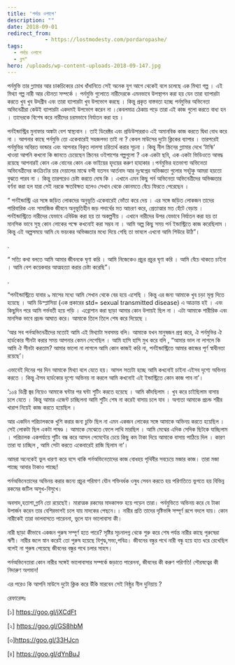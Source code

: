 ```yaml
---
title: 'পর্দার ওপাশে'
description: ""
date: 2018-09-01
redirect_from: 
            - https://lostmodesty.com/pordaropashe/
tags: 
  - পর্দার ওপাশে
  - ব্লগ"
hero: /uploads/wp-content-uploads-2018-09-147.jpg
---
```

পর্নমুভি তার গ্ল্যামার আর চাকচিক্যের চোখ ধাঁধানিতে সেই অনেক যুগ আগে থেকেই বলে চলেছে এক মিথ্যা গল্প । এই মিথ্যা গল্প নারী আর যৌনতা সম্পর্কে । পর্নমুভি গুলোতে নারীদেরকে এমনভাবে উপস্থাপন করা হয় যেন তারা ব্যাপারটা করতে খুব খুব উদগ্রীব এবং তারা ব্যাপারটা খুব উপভোগ করছে । কিন্তু প্রকৃত বাস্তবতা হচ্ছে পর্নমুভির অভিনেতা অভিনেত্রীরা কেউই ব্যাপারটা একদমই উপভোগ করেন না ।কেবলমাত্র ঠেকায় পড়ে তারা এই কাজ গুলো করতে বাধ্য হন । তাদেরকে বিশেষ করে নারীদের চরমভাবে নির্যাতন করা হয় ।

পর্নইন্ডাস্ট্রির মুনাফার অঙ্কটা বেশ স্বাস্থ্যবান । তাই ডিরেক্টর এবং প্রডিউসাররাও এই অমানবিক কাজ করতে দ্বিধা বোধ করে না । আপনার কাছে পর্নমুভি তো একেবারেই সহজলভ্য তাই না ? কেবল মাউসের দুটো ক্লিকের ব্যাপার । তারপরেই পর্নমুভির অবিরত ভান্ডার এবং আপনার বিকৃত লালসা চরিতার্থ করার সূচনা । কিন্তু নীল স্ক্রিনের গ্ল্যামার দেখে ‘টাস্কি’ খাওয়া আপনি কখনো কি জানতে চেয়েছেন স্ক্রিনের ওইপাশের গল্পগুলো ? এক একটা ছবি, এক একটা ভিডিওতে আবদ্ধ রয়েছে আপনারই কোন এক বোনের কোন এক ভাইয়ের হৃদয়ের করুণ হাহাকার ।পর্নমুভির হতভাগ্য অভিনেতা অভিনেত্রীদের কংক্রিটের চার দেয়ালের মাঝে বন্দী যতসব আর্তনাদ আর দুঃস্বপ্নের অভিজ্ঞতা গুলোর সবটুকু আমরা হয়তো বুঝতে পারব না । কিন্তু তারপরেও চেষ্টা করতে দোষ কি । এখানে এমন কিছু পর্ন অভিনেতা অভিনেত্রীদের অভিজ্ঞতার বর্ণনা করা হল যারা সেই নরকে ক্ষতবিক্ষত হলেও সেখান থেকে কোনমতে বেঁচে ফিরতে পেরেছেন ।

“ পর্নইন্ডাস্ট্রি এর সঙ্গে জড়িত লোকদের অনুভূতি একেবারেই ভোঁতা করে দেয় । এর সঙ্গে জড়িত লোকজন তাদের পারিবারিক এবং সামাজিক জীবনে অনুভূতিহীন জড় পদার্থের মত আচরণ করে, প্রেতাত্মার মত হেঁটে বেড়ায় । পর্নইন্ডাস্ট্রিতে নারীদের যেভাবে এবিউজ করা হয় তা অকল্পনীয় । এখানে নারীদের উপর যেভাবে নির্যাতন করা হয় তা মানসিক ভাবে সুস্থ কোন লোকের পক্ষে কখনোই করা সম্ভব না । আমি অল্প কিছু সময় পর্ন ইন্ডাস্ট্রিতে কাজ করেছিলাম । কিন্তু এই অল্পসময়ে আমি যে ভয়ংকর অভিজ্ঞতার মধ্যে দিয়ে গেছি তা ভাবলে এখনো আমি শিউরে উঠি”।

.

“ সত্যি কথা বলতে আমি আমার জীবনকে ঘৃণা করি । আমি নিজেকেও প্রচুর প্রচুর ঘৃণা করি । আমি বেঁচে থাকতে চাইনা । আমি বেশ কয়েকবার আত্মহত্যা করার চেষ্টা করেছি”।

.

“পর্নইন্ডাস্ট্রিতে যাবার ৯ মাসের মধ্যে আমি সেখান থেকে বের হয়ে এসেছি । কিন্তু এর জন্য আমাকে খুব চড়া মূল্য দিতে হয়েছে । আমি ডিস্প্লাসিয়া (এক প্রকারের std= sexual transmitted disease) এ আক্রান্ত হই । এবং কিছুদিন পরে আমি গর্ভবতী হয়ে পড়ি । এব্রোশান করা ছাড়া আমার কোন উপায়ই ছিল না । এটা আমাকে শারীরিক এবং মানসিক ভাবে প্রচন্ড আঘাত করে। আমাকে তিলে তিলে শেষ করে দিয়েছে ।

‘আর সব পর্নঅভিনেত্রীদের মতোই আমি এই মিথ্যাটা সবসময় বলি। আমাকে যখন মানুষজন প্রশ্ন করে, ঐ পর্নমুভির ঐ হার্ডকোর সীনটা করার সময় আপনার কেমন লেগেছিল । আমি হাসি হাসি মুখ করে বলি , “আমার ভাল না লাগলে কি আমি ঐ সীনটা করতাম? আমার ভালো না লাগলে আমি কোন কাজই করি না, পর্নইন্ডাস্ট্রিতে আমার কাজের পূর্ণ স্বাধীনতা রয়েছে’।

এভাবেই দিনের পর দিন আমাকে মিথ্যা বলে যেতে হয়। আসল সত্যটা হচ্ছে আমি কখনোই চাইনা এইসব দৃশ্যে অভিনয় করতে । কিন্তু ঐসব হার্ডকোর দৃশ্যে অভিনয় না করলে আমি কখনোই এই ইন্ডাস্ট্রিতে কোন কাজ পাব না’।

‘১০৪ ডিগ্রী জ্বর নিয়েও আমাকে ঘন্টার পর ঘন্টা শুটিং করতে হয়েছে । আমি কাঁদছিলাম । খুব করে চাইছিলাম বাসায় চলে যেতে । কিন্তু আমার এজেন্ট চাচ্ছিলনা আমি শুটিং শেষ না করেই বাসায় চলে যাব । অগ্যতা আমাকে প্রচন্ড শরীর খারাপ নিয়েই কাজ করতে হয়েছিল ।

আর একদিন পরিচালককে খুশি করার জন্য চুক্তি ছিল না এমন একজন লোকের সঙ্গে আমাকে অভিনয় করতে হয়েছিল । সেই লোকটা ছিল একটা পাষণ্ড । আমাকে মেঝেতে ফেলে লাথি মারছিল । আমি মেঝের এদিক সেদিক ছিটকে যাচ্ছিলাম । পরিচালক একপর্যায়ে শুটিং বন্ধ করে আসল পেমেন্টের চেয়ে কিছু কম টাকা দিয়ে আমাকে বাসায় পাঠিয়ে দিল । কারণ তারা যা চাচ্ছিল , আমি সেটা করতে একেবারেই রাজি ছিলাম না’।

আমরা অনেকেই ভুল ধারণা করে বসে থাকি পর্নঅভিনেতাদের কাজ বোধহয় পৃথিবীর সবচেয়ে মজার কাজ। তারা মজা পাচ্ছে আবার টাকাও পাচ্ছে!

পর্নঅভিনেতাদের অভিনয় করার জন্যে প্রচুর পরিমাণ যৌন শক্তিবর্ধক ওষুধ সেবন করতে হয় পরিণতিতে ভুগতে হয় বিভিন্ন রকমের জটিল অসুখ-বিসুখে।

অবসাদ,হতাশা,গ্লানি তো রয়েছেই। মারাত্মক রকমের মাদকাসক্ত হয়ে পড়েন তারা। পর্নমুভিতে অভিনয় করে যে টাকা উপার্জন করেন তার বেশিরভাগই চলে যায় মাদকের পেছনে।। নারীর প্রতি তাদের দৃষ্টিভঙ্গি সম্পূর্ণ রূপে বদলে যায়। কোন নারীকেই তারা ভালবাসতে পারেননা, ভুলে যান ভালোবাসা কী।

নারী ছাড়া কীভাবে একজন পুরুষ সম্পূর্ণ হতে পারে? সৃষ্টির সূচনালগ্ন থেকে শুরু করে শেষ পর্যন্ত নারীর কাছে পুরুষেরা ঋণী। নারীর জলে স্নান করেই তো পুরুষ হয়েছে বিশুদ্ধ,সভ্য,পবিত্র। জীবনের বন্ধুর পথে নারী বন্ধু হয়ে হাত ধরে রেখেছিল বলেই না পুরুষ পেয়েছে জীবনের বন্ধুর পথে চলার সাহস।

পর্নঅভিনেতারা কোন নারীর সঙ্গেই ভালোবাসার সম্পর্কে জড়াতে পারেননা, জীবনের কী করুণ পরিণতি! পৌরষত্বের কী নিদারুণ অপমান!

এর পরেও কি আপনি মাউসে দুটো ক্লিক করে উঁকি মারবেন সেই নিষ্ঠুর নীল দুনিয়ায় ?

রেফারেন্সঃ

\[১] <https://goo.gl/jXCdFt>

\[২] <https://goo.gl/GS8hbM>

\[৩]<https://goo.gl/33HJcn>

\[৪] <https://goo.gl/dYnBuJ>
